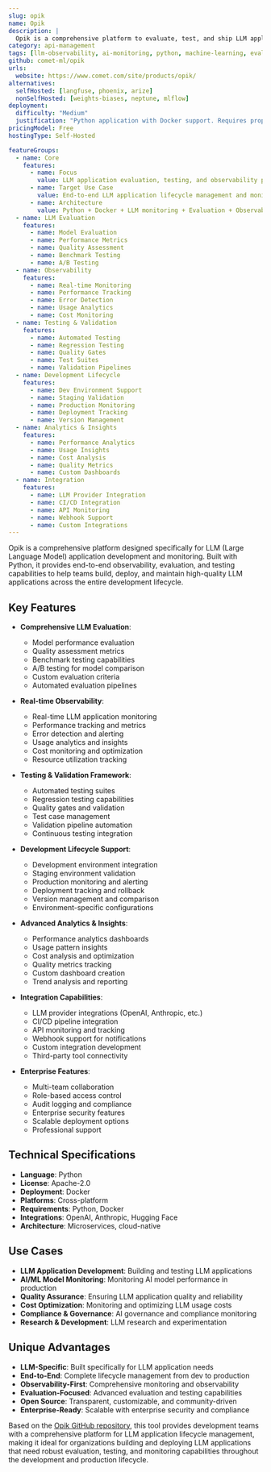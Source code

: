 ```yaml
---
slug: opik
name: Opik
description: |
  Opik is a comprehensive platform to evaluate, test, and ship LLM applications with a suite of observability tools to calibrate language model outputs across your dev and production lifecycle. Built with Python, it provides end-to-end LLM application management and monitoring.
category: api-management
tags: [llm-observability, ai-monitoring, python, machine-learning, evaluation]
github: comet-ml/opik
urls:
  website: https://www.comet.com/site/products/opik/
alternatives:
  selfHosted: [langfuse, phoenix, arize]
  nonSelfHosted: [weights-biases, neptune, mlflow]
deployment:
  difficulty: "Medium"
  justification: "Python application with Docker support. Requires proper setup and configuration for LLM application monitoring and evaluation capabilities."
pricingModel: Free
hostingType: Self-Hosted

featureGroups:
  - name: Core
    features:
      - name: Focus
        value: LLM application evaluation, testing, and observability platform
      - name: Target Use Case
        value: End-to-end LLM application lifecycle management and monitoring
      - name: Architecture
        value: Python + Docker + LLM monitoring + Evaluation + Observability
  - name: LLM Evaluation
    features:
      - name: Model Evaluation
      - name: Performance Metrics
      - name: Quality Assessment
      - name: Benchmark Testing
      - name: A/B Testing
  - name: Observability
    features:
      - name: Real-time Monitoring
      - name: Performance Tracking
      - name: Error Detection
      - name: Usage Analytics
      - name: Cost Monitoring
  - name: Testing & Validation
    features:
      - name: Automated Testing
      - name: Regression Testing
      - name: Quality Gates
      - name: Test Suites
      - name: Validation Pipelines
  - name: Development Lifecycle
    features:
      - name: Dev Environment Support
      - name: Staging Validation
      - name: Production Monitoring
      - name: Deployment Tracking
      - name: Version Management
  - name: Analytics & Insights
    features:
      - name: Performance Analytics
      - name: Usage Insights
      - name: Cost Analysis
      - name: Quality Metrics
      - name: Custom Dashboards
  - name: Integration
    features:
      - name: LLM Provider Integration
      - name: CI/CD Integration
      - name: API Monitoring
      - name: Webhook Support
      - name: Custom Integrations
---
```


Opik is a comprehensive platform designed specifically for LLM (Large Language Model) application development and monitoring. Built with Python, it provides end-to-end observability, evaluation, and testing capabilities to help teams build, deploy, and maintain high-quality LLM applications across the entire development lifecycle.

## Key Features

- **Comprehensive LLM Evaluation**:

  - Model performance evaluation
  - Quality assessment metrics
  - Benchmark testing capabilities
  - A/B testing for model comparison
  - Custom evaluation criteria
  - Automated evaluation pipelines

- **Real-time Observability**:

  - Real-time LLM application monitoring
  - Performance tracking and metrics
  - Error detection and alerting
  - Usage analytics and insights
  - Cost monitoring and optimization
  - Resource utilization tracking

- **Testing & Validation Framework**:

  - Automated testing suites
  - Regression testing capabilities
  - Quality gates and validation
  - Test case management
  - Validation pipeline automation
  - Continuous testing integration

- **Development Lifecycle Support**:

  - Development environment integration
  - Staging environment validation
  - Production monitoring and alerting
  - Deployment tracking and rollback
  - Version management and comparison
  - Environment-specific configurations

- **Advanced Analytics & Insights**:

  - Performance analytics dashboards
  - Usage pattern insights
  - Cost analysis and optimization
  - Quality metrics tracking
  - Custom dashboard creation
  - Trend analysis and reporting

- **Integration Capabilities**:

  - LLM provider integrations (OpenAI, Anthropic, etc.)
  - CI/CD pipeline integration
  - API monitoring and tracking
  - Webhook support for notifications
  - Custom integration development
  - Third-party tool connectivity

- **Enterprise Features**:
  - Multi-team collaboration
  - Role-based access control
  - Audit logging and compliance
  - Enterprise security features
  - Scalable deployment options
  - Professional support

## Technical Specifications

- **Language**: Python
- **License**: Apache-2.0
- **Deployment**: Docker
- **Platforms**: Cross-platform
- **Requirements**: Python, Docker
- **Integrations**: OpenAI, Anthropic, Hugging Face
- **Architecture**: Microservices, cloud-native

## Use Cases

- **LLM Application Development**: Building and testing LLM applications
- **AI/ML Model Monitoring**: Monitoring AI model performance in production
- **Quality Assurance**: Ensuring LLM application quality and reliability
- **Cost Optimization**: Monitoring and optimizing LLM usage costs
- **Compliance & Governance**: AI governance and compliance monitoring
- **Research & Development**: LLM research and experimentation

## Unique Advantages

- **LLM-Specific**: Built specifically for LLM application needs
- **End-to-End**: Complete lifecycle management from dev to production
- **Observability-First**: Comprehensive monitoring and observability
- **Evaluation-Focused**: Advanced evaluation and testing capabilities
- **Open Source**: Transparent, customizable, and community-driven
- **Enterprise-Ready**: Scalable with enterprise security and compliance

Based on the [Opik GitHub repository](https://github.com/comet-ml/opik), this tool provides development teams with a comprehensive platform for LLM application lifecycle management, making it ideal for organizations building and deploying LLM applications that need robust evaluation, testing, and monitoring capabilities throughout the development and production lifecycle.
